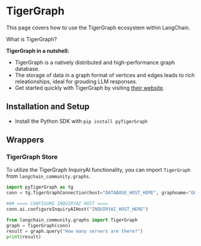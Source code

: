 # TigerGraph

This page covers how to use the TigerGraph ecosystem within LangChain.

What is TigerGraph?

**TigerGraph in a nutshell:**

- TigerGraph is a natively distributed and high-performance graph database.
- The storage of data in a graph format of vertices and edges leads to rich releationships, ideal for grouding LLM responses.
- Get started quickly with TigerGraph by visiting [their website](https://tigergraph.com/).

## Installation and Setup

- Install the Python SDK with `pip install pyTigerGraph`

## Wrappers

### TigerGraph Store
To utilize the TigerGraph InquiryAI functionality, you can import `TigerGraph` from `langchain_community.graphs`.

```python
import pyTigerGraph as tg
conn = tg.TigerGraphConnection(host="DATABASE_HOST_HERE", graphname="GRAPH_NAME_HERE", username="USERNAME_HERE", password="PASSWORD_HERE")

### ==== CONFIGURE INQUIRYAI HOST ====
conn.ai.configureInquiryAIHost("INQUIRYAI_HOST_HERE")

from langchain_community.graphs import TigerGraph
graph = TigerGraph(conn)
result = graph.query("How many servers are there?")
print(result)
```

